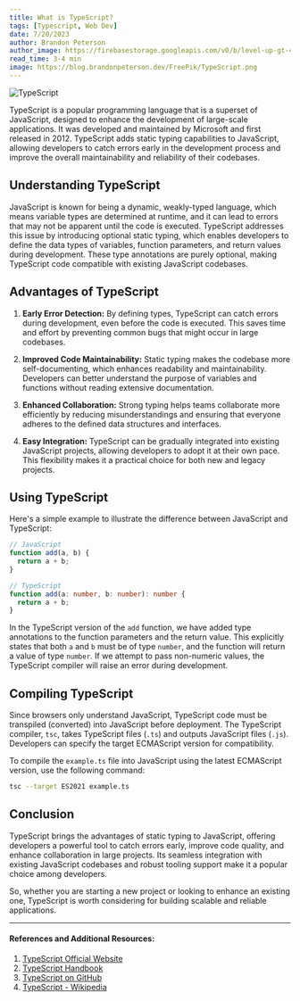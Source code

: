 ```yaml
---
title: What is TypeScript?
tags: [Typescript, Web Dev]
date: 7/20/2023
author: Brandon Peterson
author_image: https://firebasestorage.googleapis.com/v0/b/level-up-gt-479b6.appspot.com/o/Brandon.webp?alt=media&token=f7cd367f-40c0-4237-87f2-b8ec11dcf411
read_time: 3-4 min
image: https://blog.brandonpeterson.dev/FreePik/TypeScript.png
---
```


![TypeScript](https://blog.brandonpeterson.dev/FreePik/TypeScript.png)

TypeScript is a popular programming language that is a superset of JavaScript, designed to enhance the development of large-scale applications. It was developed and maintained by Microsoft and first released in 2012. TypeScript adds static typing capabilities to JavaScript, allowing developers to catch errors early in the development process and improve the overall maintainability and reliability of their codebases.

## Understanding TypeScript

JavaScript is known for being a dynamic, weakly-typed language, which means variable types are determined at runtime, and it can lead to errors that may not be apparent until the code is executed. TypeScript addresses this issue by introducing optional static typing, which enables developers to define the data types of variables, function parameters, and return values during development. These type annotations are purely optional, making TypeScript code compatible with existing JavaScript codebases.

## Advantages of TypeScript

1. **Early Error Detection:** By defining types, TypeScript can catch errors during development, even before the code is executed. This saves time and effort by preventing common bugs that might occur in large codebases.

2. **Improved Code Maintainability:** Static typing makes the codebase more self-documenting, which enhances readability and maintainability. Developers can better understand the purpose of variables and functions without reading extensive documentation.

3. **Enhanced Collaboration:** Strong typing helps teams collaborate more efficiently by reducing misunderstandings and ensuring that everyone adheres to the defined data structures and interfaces.

4. **Easy Integration:** TypeScript can be gradually integrated into existing JavaScript projects, allowing developers to adopt it at their own pace. This flexibility makes it a practical choice for both new and legacy projects.

## Using TypeScript

Here's a simple example to illustrate the difference between JavaScript and TypeScript:

```typescript
// JavaScript
function add(a, b) {
  return a + b;
}

// TypeScript
function add(a: number, b: number): number {
  return a + b;
}
```

In the TypeScript version of the `add` function, we have added type annotations to the function parameters and the return value. This explicitly states that both `a` and `b` must be of type `number`, and the function will return a value of type `number`. If we attempt to pass non-numeric values, the TypeScript compiler will raise an error during development.

## Compiling TypeScript

Since browsers only understand JavaScript, TypeScript code must be transpiled (converted) into JavaScript before deployment. The TypeScript compiler, `tsc`, takes TypeScript files (`.ts`) and outputs JavaScript files (`.js`). Developers can specify the target ECMAScript version for compatibility.

To compile the `example.ts` file into JavaScript using the latest ECMAScript version, use the following command:

```bash
tsc --target ES2021 example.ts
```

## Conclusion

TypeScript brings the advantages of static typing to JavaScript, offering developers a powerful tool to catch errors early, improve code quality, and enhance collaboration in large projects. Its seamless integration with existing JavaScript codebases and robust tooling support make it a popular choice among developers.

So, whether you are starting a new project or looking to enhance an existing one, TypeScript is worth considering for building scalable and reliable applications.

---

#### References and Additional Resources:

1. [TypeScript Official Website](https://www.typescriptlang.org/)
2. [TypeScript Handbook](https://www.typescriptlang.org/docs/handbook/intro.html)
3. [TypeScript on GitHub](https://github.com/microsoft/TypeScript)
4. [TypeScript - Wikipedia](https://en.wikipedia.org/wiki/TypeScript)
